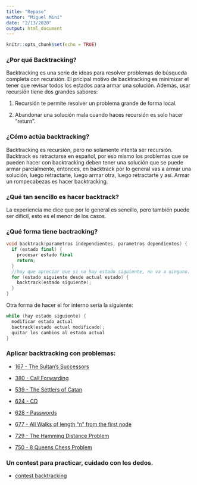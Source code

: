 ```yaml
---
title: "Repaso"
author: "Miguel Miní"
date: "2/13/2020"
output: html_document
---
```


```r
knitr::opts_chunk$set(echo = TRUE)
```

### ¿Por qué Backtracking?

Backtracking es una serie de ideas para resolver problemas de
búsqueda completa con recursión. El pricipal motivo de backtracking
es minimizar el tener que revisar todos los estados para armar 
una solución. Además, usar recursión tiene dos grandes sabores:

1. Recursión te permite resolver un problema grande de forma local.

2. Abandonar una solución mala cuando haces recursión es solo hacer "return".

### ¿Cómo actúa backtracking?

Backtracking es recursión, pero no solamente intenta ser recursión.
Backtrack es retractarse en español, por eso mismo los problemas
que se pueden hacer con backtracking deben tener una solución
que se puede armar parcialmente, entonces, en backtrack por lo general
vas a armar una solución, luego retractarte, luego armar otra, 
luego retractarte y así. Armar un rompecabezas es hacer backtracking.

### ¿Qué tan sencillo es hacer backtrack?

La experiencia me dice que por lo general es sencillo, pero también
puede ser difícil, esto es el menor de los casos.

### ¿Qué forma tiene bactracking?

```cpp
void backtrack(parametros independientes, parametros dependientes) {
  if (estado final) {
    procesar estado final
    return;
  }
  //hay que apreciar que si no hay estado siguiente, no va a ninguno.
  for (estado siguiente desde actual estado) {
    backtrack(estado siguiente);
  }
}
```

Otra forma de hacer el for interno sería la siguiente:

```cpp
while (hay estado siguiente) {
  modificar estado actual
  bactrack(estado actual modificado);
  quitar los cambios al estado actual
} 
```

### Aplicar backtracking con problemas:

- [167 - The Sultan's Successors](https://onlinejudge.org/index.php?option=com_onlinejudge&Itemid=8&page=show_problem&problem=103)

- [380 - Call Forwarding](https://onlinejudge.org/index.php?option=com_onlinejudge&Itemid=8&page=show_problem&problem=316)

- [539 - The Settlers of Catan](https://onlinejudge.org/index.php?option=com_onlinejudge&Itemid=8&page=show_problem&problem=480)

- [624 - CD](https://onlinejudge.org/index.php?option=com_onlinejudge&Itemid=8&page=show_problem&problem=565)

- [628 - Passwords](https://onlinejudge.org/index.php?option=com_onlinejudge&Itemid=8&page=show_problem&problem=569)

- [677 - All Walks of length "n" from the first node](https://onlinejudge.org/index.php?option=com_onlinejudge&Itemid=8&page=show_problem&problem=618)

- [729 - The Hamming Distance Problem](https://onlinejudge.org/index.php?option=com_onlinejudge&Itemid=8&page=show_problem&problem=670)

- [750 - 8 Queens Chess Problem](https://onlinejudge.org/index.php?option=com_onlinejudge&Itemid=8&page=show_problem&problem=691)

### Un contest para practicar, cuidado con los dedos.

- [contest backtracking](https://vjudge.net/contest/357035)
